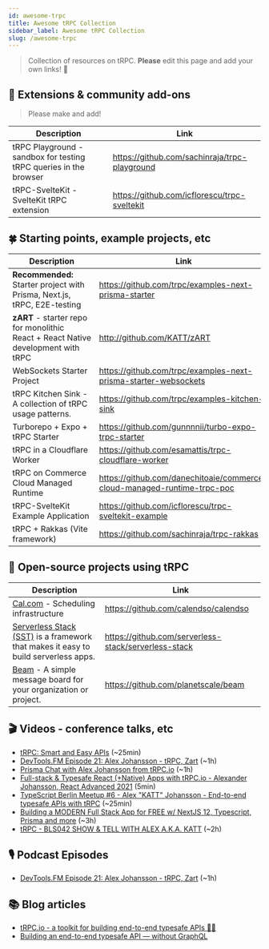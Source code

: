 ```yaml
---
id: awesome-trpc
title: Awesome tRPC Collection
sidebar_label: Awesome tRPC Collection
slug: /awesome-trpc
---
```


> Collection of resources on tRPC. **Please** edit this page and add your own links! 🙏

## 🧩 Extensions & community add-ons

> Please make and add!

| Description                                                       | Link                                          |
| ----------------------------------------------------------------- | --------------------------------------------- |
| tRPC Playground - sandbox for testing tRPC queries in the browser | https://github.com/sachinraja/trpc-playground |
| tRPC-SvelteKit - SvelteKit tRPC extension                         | https://github.com/icflorescu/trpc-sveltekit  |

## 🍀 Starting points, example projects, etc

| Description                                                                                      | Link                                                                    |
| ------------------------------------------------------------------------------------------------ | ----------------------------------------------------------------------- |
| **Recommended:** Starter project with Prisma, Next.js, tRPC, E2E-testing                         | https://github.com/trpc/examples-next-prisma-starter                    |
| **zART** - starter repo for monolithic React&nbsp;+&nbsp;React&nbsp;Native development with tRPC | http://github.com/KATT/zART                                             |
| WebSockets Starter Project                                                                       | https://github.com/trpc/examples-next-prisma-starter-websockets         |
| tRPC Kitchen Sink - A collection of tRPC usage patterns.                                         | https://github.com/trpc/examples-kitchen-sink                           |
| Turborepo + Expo + tRPC Starter                                                                  | https://github.com/gunnnnii/turbo-expo-trpc-starter                     |
| tRPC in a Cloudflare Worker                                                                      | https://github.com/esamattis/trpc-cloudflare-worker                     |
| tRPC on Commerce Cloud Managed Runtime                                                           | https://github.com/danechitoaie/commerce-cloud-managed-runtime-trpc-poc |
| tRPC-SvelteKit Example Application                                                               | https://github.com/icflorescu/trpc-sveltekit-example                    |
| tRPC + Rakkas (Vite framework)                                                                   | https://github.com/sachinraja/trpc-rakkas                               |

## 🏁 Open-source projects using tRPC

| Description                                                                                                        | Link                                                 |
| ------------------------------------------------------------------------------------------------------------------ | ---------------------------------------------------- |
| [Cal.com](https://cal.com) - Scheduling infrastructure                                                             | https://github.com/calendso/calendso                 |
| [Serverless Stack (SST)](https://serverless-stack.com) is a framework that makes it easy to build serverless apps. | https://github.com/serverless-stack/serverless-stack |
| [Beam](https://planetscale.com/blog/introducing-beam) - A simple message board for your organization or project.   | https://github.com/planetscale/beam                  |

## 🎬 Videos - conference talks, etc

- [tRPC: Smart and Easy APIs](https://www.youtube.com/watch?v=Lam0cYOEst8) (~25min)
- [DevTools.FM Episode 21: Alex Johansson - tRPC, Zart](https://www.youtube.com/watch?v=eUyZ5Vn9ANk) (~1h)
- [Prisma Chat with Alex Johansson from tRPC.io](https://www.youtube.com/watch?v=-_GZJ3xwYOw) (~1h)
- [Full-stack & Typesafe React (+Native) Apps with tRPC.io - Alexander Johansson, React Advanced 2021](https://www.youtube.com/watch?v=sufCfu6c3yo) (5min)
- [TypeScript Berlin Meetup #6 - Alex "KATT" Johansson - End-to-end typesafe APIs with tRPC](https://www.youtube.com/watch?v=qBXrwFsFK1Q) (~25min)
- [Building a MODERN Full Stack App for FREE w/ NextJS 12, Typescript, Prisma and more](https://www.youtube.com/watch?v=PKy2lYEnhgs) (~3h)
- [tRPC - BLS042 SHOW & TELL WITH ALEX A.K.A. KATT](https://www.youtube.com/watch?v=oM-0bA4m0hQ) (~2h)

## 🎙 Podcast Episodes

- [DevTools.FM Episode 21: Alex Johansson - tRPC, Zart](https://devtools.fm/episode/21) (~1h)

## 📚 Blog articles

- [tRPC.io - a toolkit for building end-to-end typesafe APIs 🧙‍♂️](https://dev.to/katt/trpc-io-a-toolkit-for-building-end-to-end-typesafe-apis-1468)
- [Building an end-to-end typesafe API — without GraphQL](https://colinhacks.com/essays/painless-typesafety)
